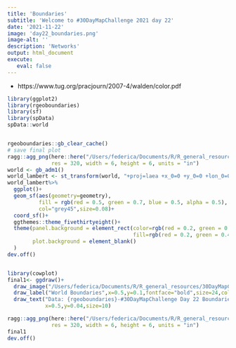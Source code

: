 ```yaml
---
title: 'Boundaries'
subtitle: 'Welcome to #30DayMapChallenge 2021 day 22'
date: '2021-11-22'
image: 'day22_boundaries.png'
image-alt: ''
description: 'Networks'
output: html_document
execute: 
   eval: false
---
```






-  https://www.tug.org/pracjourn/2007-4/walden/color.pdf

```r

library(ggplot2)
library(rgeoboundaries)
library(sf)
library(spData)
spData::world


rgeoboundaries::gb_clear_cache()
# save final plot
ragg::agg_png(here::here("/Users/federica/Documents/R/R_general_resources/30DayMapChallenge/day22_boundaries/boundaries_base.png"),
              res = 320, width = 6, height = 6, units = "in")
world <- gb_adm1()
world_lambert <- st_transform(world, "+proj=laea +x_0=0 +y_0=0 +lon_0=0 +lat_0=0")
world_lambert%>%
  ggplot()+
  geom_sf(aes(geometry=geometry),
          fill = rgb(red = 0.5, green = 0.7, blue = 0.5, alpha = 0.5),
          col="grey45",size=0.08)+
  coord_sf()+
  ggthemes::theme_fivethirtyeight()+
  theme(panel.background = element_rect(color=rgb(red = 0.2, green = 0.1, blue = 0.3, alpha = 0.5),
                                        fill=rgb(red = 0.2, green = 0.4, blue = 0.5, alpha = 0.5)),
        plot.background = element_blank()
  )
dev.off()


library(cowplot)
final1<- ggdraw()+
  draw_image("/Users/federica/Documents/R/R_general_resources/30DayMapChallenge/day22_boundaries/boundaries_base.png")+
  draw_label("World Boundaries",x=0.5,y=0.1,fontface="bold",size=24,color = "#2B2933")+
  draw_text("Data: {rgeoboundaries}-#30DayMapChallenge Day 22 Boundaries\nInfographics: Federica Gazzelloni",
            x=0.5,y=0.04,size=10)

ragg::agg_png(here::here("/Users/federica/Documents/R/R_general_resources/30DayMapChallenge/day22_boundaries/boundaries.png"),
              res = 320, width = 6, height = 6, units = "in")
final1
dev.off()

```

